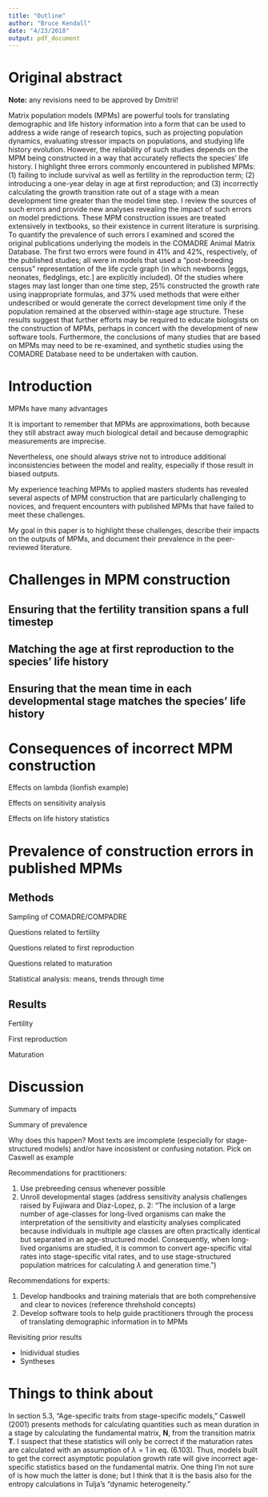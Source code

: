 ```yaml
---
title: "Outline"
author: "Bruce Kendall"
date: "4/23/2018"
output: pdf_document
---
```


# Original abstract
**Note:** any revisions need to be approved by Dmitrii!

Matrix population models (MPMs) are powerful tools for translating demographic and life history information into a form that can be used to address a wide range of research topics, such as projecting population dynamics, evaluating stressor impacts on populations, and studying life history evolution. However, the reliability of such studies depends on the MPM being constructed in a way that accurately reflects the species’ life history. I highlight three errors commonly encountered in published MPMs: (1) failing to include survival as well as fertility in the reproduction term; (2) introducing a one-year delay in age at first reproduction; and (3) incorrectly calculating the growth transition rate out of a stage with a mean development time greater than the model time step. I review the sources of such errors and provide new analyses revealing the impact of such errors on model predictions. These MPM construction issues are treated extensively in textbooks, so their existence in current literature is surprising. To quantify the prevalence of such errors I examined and scored the original publications underlying the models in the COMADRE Animal Matrix Database. The first two errors were found in 41% and 42%, respectively, of the published studies; all were in models that used a “post-breeding census” representation of the life cycle graph (in which newborns [eggs, neonates, fledglings, etc.] are explicitly included). Of the studies where stages may last longer than one time step, 25% constructed the growth rate using inappropriate formulas, and 37% used methods that were either undescribed or would generate the correct development time only if the population remained at the observed within-stage age structure. These results suggest that further efforts may be required to educate biologists on the construction of MPMs, perhaps in concert with the development of new software tools. Furthermore, the conclusions of many studies that are based on MPMs may need to be re-examined, and synthetic studies using the COMADRE Database need to be undertaken with caution.

# Introduction
MPMs have many advantages

It is important to remember that MPMs are approximations, both because they still abstract away much biological detail and because demographic measurements are imprecise. 

Nevertheless, one should always strive not to introduce additional inconsistencies between the model and reality, especially if those result in biased outputs.

My experience teaching MPMs to applied masters students has revealed several aspects of MPM construction that are particularly challenging to novices, and frequent encounters with published MPMs that have failed to meet these challenges.

My goal in this paper is to highlight these challenges, describe their impacts on the outputs of MPMs, and document their prevalence in the peer-reviewed literature.

# Challenges in MPM construction
## Ensuring that the fertility transition spans a full timestep


## Matching the age at first reproduction to the species' life history

## Ensuring that the mean time in each developmental stage matches the species' life history

# Consequences of incorrect MPM construction
Effects on lambda (lionfish example)

Effects on sensitivity analysis

Effects on life history statistics

# Prevalence of construction errors in published MPMs
## Methods
Sampling of COMADRE/COMPADRE

Questions related to fertility

Questions related to first reproduction

Questions related to maturation

Statistical analysis: means, trends through time

## Results
Fertility

First reproduction

Maturation

# Discussion
Summary of impacts

Summary of prevalence

Why does this happen? Most texts are imcomplete (especially for stage-structured models) and/or have incosistent or confusing notation. Pick on Caswell as example

Recommendations for practitioners:  

1. Use prebreeding census whenever possible
2. Unroll developmental stages (address sensitivity analysis challenges raised by Fujiwara and Diaz-Lopez, p. 2: "The inclusion of a large number of age-classes for long-lived organisms can make the interpretation of the sensitivity and elasticity analyses complicated because individuals in multiple age classes are often practically identical but separated in an age-structured model. Consequently, when long-lived organisms are studied, it is common to convert age-specific vital rates into stage-specific vital rates, and to use stage-structured population matrices for calculating $\lambda$ and generation time.")

Recommendations for experts:

1. Develop handbooks and training materials that are both comprehensive and clear to novices (reference threhshold concepts)
2. Develop software tools to help guide practitioners through the process of translating demographic information in to MPMs

Revisiting prior results

- Inidividual studies
- Syntheses

# Things to think about

In section 5.3, "Age-specific traits from stage-specific models," Caswell (2001) presents methods for calculating quantities such as mean duration in a stage by calculating the fundamental matrix, **N**, from the transition matrix **T**. I suspect that these statistics will only be correct if the maturation rates are calculated with an assumption of $\lambda = 1$ in eq. (6.103). Thus, models built to get the correct asymptotic population growth rate will give incorrect age-specific statistics based on the fundamental matrix. One thing I'm not sure of is how much the latter is done; but I think that it is the basis also for the entropy calculations in Tulja's "dynamic heterogeneity."
